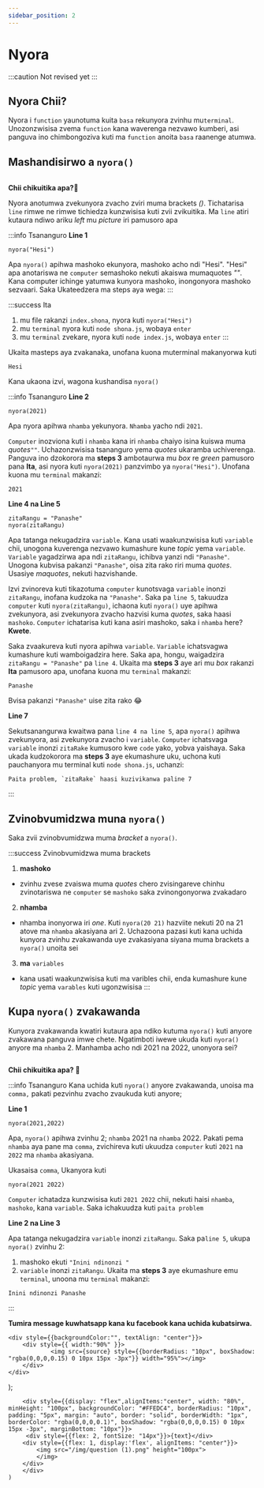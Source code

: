 ```yaml
---
sidebar_position: 2
---
```


# Nyora

:::caution Not revised yet
:::

## Nyora Chii?
Nyora i `function` yaunotuma kuita `basa` rekunyora zvinhu mu`terminal`. Unozonzwisisa zvema `function` kana waverenga nezvawo kumberi, asi panguva ino chimbongoziva kuti ma `function` anoita `basa` raanenge atumwa.


## Mashandisirwo a `nyora()`


<Image source="/img/nyora1.jpeg"/>


**Chii chikuitika apa?🤯**

Nyora anotumwa zvekunyora zvacho zviri muma brackets _()_.
Tichatarisa `line` rimwe ne rimwe tichiedza kunzwisisa kuti zvii zvikuitika. Ma `line` atiri kutaura ndiwo ariku _left_ mu _picture_ iri pamusoro apa 

:::info Tsananguro
**Line 1**
```
nyora("Hesi")
```
Apa `nyora()` apihwa mashoko ekunyora, mashoko acho ndi "Hesi". "Hesi" apa anotariswa ne `computer` semashoko nekuti akaiswa mumaquotes _""_. Kana computer ichinge yatumwa kunyora mashoko, inongonyora mashoko sezvaari.  Saka Ukateedzera ma steps aya wega: 
:::

:::success Ita
1. mu file rakanzi `index.shona`, nyora kuti `nyora("Hesi")`
2. mu `terminal` nyora kuti `node shona.js`, wobaya `enter`
3. mu `terminal` zvekare, nyora kuti `node index.js`, wobaya `enter`
:::

Ukaita masteps aya zvakanaka, unofana kuona muterminal makanyorwa kuti 
```
Hesi
```
Kana ukaona izvi, wagona kushandisa `nyora()`

:::info Tsananguro
**Line 2**
```
nyora(2021)
```
Apa nyora apihwa `nhamba` yekunyora. `Nhamba` yacho ndi `2021`.

<Question text='Computer inozvinona sei kuti inhamba? Ko sei usina kuisa ma quotes kuti `nyora("2021")`?' />

`Computer` inozviona kuti i `nhamba` kana iri `nhamba` chaiyo isina kuiswa muma _quotes_`""`. Uchazonzwisisa tsananguro yema _quotes_ ukaramba uchiverenga. Panguva ino dzokorora ma **steps 3** ambotaurwa mu _box_ re _green_ pamusoro pana **Ita**, asi nyora kuti `nyora(2021)` panzvimbo ya `nyora("Hesi")`. 
Unofana kuona mu `terminal` makanzi:
```
2021
```

**Line 4 na Line 5**
```
zitaRangu = "Panashe"
nyora(zitaRangu)
```

Apa tatanga nekugadzira `variable`. Kana usati waakunzwisisa kuti `variable` chii, unogona kuverenga nezvawo kumashure kune _topic_ yema `variable`. `Variable` yagadzirwa apa ndi `zitaRangu`, ichibva yanzi ndi `"Panashe"`. Unogona kubvisa pakanzi `"Panashe"`, oisa zita rako riri muma _quotes_. Usasiye _maquotes_, nekuti hazvishande.

Izvi zvinoreva kuti tikazotuma `computer` kunotsvaga `variable` inonzi `zitaRangu`, inofana kudzoka na `"Panashe"`. Saka pa `line 5`, takuudza `computer` kuti `nyora(zitaRangu)`, ichaona kuti `nyora()` uye apihwa zvekunyora, asi zvekunyora zvacho hazvisi kuma _quotes_, saka haasi `mashoko`. `Computer` ichatarisa kuti kana asiri mashoko, saka i `nhamba` here? **Kwete**. 

Saka zvaakureva kuti nyora apihwa `variable`.
`Variable` ichatsvagwa kumashure kuti wamboigadzira here. Saka apa, hongu, waigadzira `zitaRangu = "Panashe"` pa `line 4`. Ukaita ma **steps 3** aye ari mu _box_ rakanzi **Ita** pamusoro apa, unofana kuona mu `terminal` makanzi:
```
Panashe
```
Bvisa pakanzi `"Panashe"` uise zita rako 😂

**Line 7**

Sekutsanangurwa kwaitwa pana `line 4 na line 5`, apa `nyora()` apihwa zvekunyora, asi zvekunyora zvacho i `variable`. `Computer` ichatsvaga `variable` inonzi `zitaRake` kumusoro kwe `code` yako, yobva yaishaya. Saka ukada kudzokorora ma **steps 3** aye ekumashure uku, uchona kuti pauchanyora mu terminal kuti `node shona.js`, uchanzi:

```
Paita problem, `zitaRake` haasi kuzivikanwa paline 7
```
:::


## Zvinobvumidzwa muna `nyora()`
Saka zvii zvinobvumidzwa muma _bracket_ a `nyora()`.

:::success Zvinobvumidzwa muma brackets 
1. **mashoko**
- zvinhu zvese zvaiswa muma _quotes_ chero zvisingareve chinhu zvinotariswa ne `computer` se `mashoko` saka zvinongonyorwa zvakadaro
2. **nhamba**
- nhamba inonyorwa iri _one_. Kuti `nyora(20 21)` hazviite nekuti 20 na 21 atove ma `nhamba` akasiyana ari 2. Uchazoona pazasi kuti kana uchida kunyora zvinhu zvakawanda uye zvakasiyana siyana muma brackets a `nyora()` unoita sei
3. **ma** `variables`
- kana usati waakunzwisisa kuti ma varibles chii, enda kumashure kune _topic_ yema `varables` kuti ugonzwisisa
:::

## Kupa `nyora()` zvakawanda

<Question text="Ko kana uchida kuti nyora() anyore zvakawanda, unoita sei?"/>

Kunyora zvakawanda kwatiri kutaura apa ndiko kutuma `nyora()` kuti anyore zvakawana panguva imwe chete. 
Ngatimboti iwewe ukuda kuti `nyora()` anyore ma `nhamba` 2. 
Manhamba acho ndi 2021 na 2022, unonyora sei?


<Image source="/img/nyora3.jpeg"/>


**Chii chikuitika apa? 🤯**


:::info Tsananguro
Kana uchida kuti `nyora()` anyore zvakawanda, unoisa ma `comma,` pakati pezvinhu zvacho zvaukuda kuti anyore;

**Line 1**

```
nyora(2021,2022)
```
Apa, `nyora()` apihwa zvinhu 2; `nhamba` 2021 na `nhamba` 2022. Pakati pema `nhamba` aya pane ma `comma`, zvichireva kuti ukuudza `computer` kuti `2021` na `2022` ma `nhamba` akasiyana. 

Ukasaisa `comma`, Ukanyora kuti

```
nyora(2021 2022)
```

`Computer` ichatadza kunzwisisa kuti `2021 2022` chii, nekuti haisi `nhamba`, `mashoko`, kana `variable`. Saka ichakuudza kuti `paita problem`

**Line 2 na Line 3**

Apa tatanga nekugadzira `variable` inonzi `zitaRangu`. Saka pa`line 5`, ukupa `nyora()` zvinhu 2:
1. mashoko ekuti `"Inini ndinonzi "`
2. `variable` inonzi `zitaRangu`. 
Ukaita ma **steps 3** aye ekumashure emu `terminal`, unoona mu `terminal` makanzi:
```
Inini ndinonzi Panashe
```

:::

**Tumira message kuwhatsapp kana ku facebook kana uchida kubatsirwa.**


    <div style={{backgroundColor:"", textAlign: "center"}}>
        <div style={{ width:"90%" }}>
                <img src={source} style={{borderRadius: "10px", boxShadow: "rgba(0,0,0,0.15) 0 10px 15px -3px"}} width="95%"></img> 
        </div>
    </div>
 
);

        <div style={{display: "flex",alignItems:"center", width: "80%", minHeight: "100px", backgroundColor: "#FFEDC4", borderRadius: "10px", padding: "5px", margin: "auto", border: "solid", borderWidth: "1px", borderColor: "rgba(0,0,0,0.1)", boxShadow: "rgba(0,0,0,0.15) 0 10px 15px -3px", marginBottom: "10px"}}>
         <div style={{flex: 2, fontSize: "14px"}}>{text}</div> 
        <div style={{flex: 1, display:'flex', alignItems: "center"}}>
            <img src="/img/question (1).png" height="100px">
            </img>
        </div>
        </div>
    )

